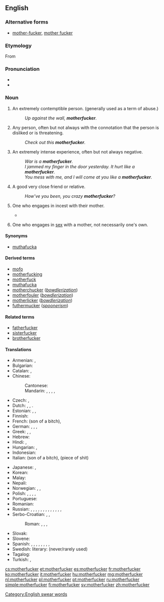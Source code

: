 ==English==

===Alternative forms===
* [[mother-fucker]], [[mother fucker]]

===Etymology===
From {{compound|mother|fucker}}

===Pronunciation===
* {{enPR|mŭth'er-fŭk'er, mŭth'ŭ-fŭk'er}}
* {{audio|en-us-motherfucker.ogg|Audio (US)}}

===Noun===
{{en-noun}}

# {{context|strongly|_|vulgar|offensive}} An extremely contemptible person. (generally used as a term of abuse.)
#: ''Up against the wall, '''motherfucker'''.''
# {{context|strongly vulgar}} Any person, often but not always with the connotation that the person is disliked or is threatening.
#: ''Check out this '''motherfucker'''.''
# {{context|markedly vulgar}} An extremely intense experience, often but not always negative.
#: ''War is a '''motherfucker'''.''
#: ''I jammed my finger in the door yesterday. It hurt like a '''motherfucker'''.''
#: ''You mess with me, and I will come at you like a '''motherfucker'''.''
# {{context|teasingly|friendly|jokingly|vulgar}} A good very close friend or relative.
#: ''How’ve you been, you crazy '''motherfucker'''?''
# {{context|literally|vulgar}} One who engages in incest with their mother.
#* {{seeCites}}
# {{context|literally|vulgar}} One who engages in [[sex]] with a mother, not necessarily one's own.

====Synonyms====
* [[muthafucka]]

====Derived terms====
* [[mofo]]
* [[motherfucking]]
* [[motherfuck]]
* [[muthafucka]]
* [[motherchucker]] (''[[bowdlerization]]'')
* [[motherfouler]] (''[[bowdlerization]]'')
* [[motherlicker]] (''[[bowdlerization]]'')
* [[futhermucker]] (''[[spoonerism]]'')

====Related terms====
* [[fatherfucker]]
* [[sisterfucker]]
* [[brotherfucker]]

====Translations====
{{trans-top|generic term of abuse}}
* Armenian: {{t|hy|բոզի տղա|tr=bozi tgha|sc=Armn}}, {{t|hy|բոզի տղեք|p|tr=bozi tgheq|sc=Armn}}
* Bulgarian: {{t+|bg|копеле|tr=kopele}}
* Catalan: {{t|ca|fill de puta|m}}, {{t|ca|mal parit|m}}
* Chinese:
*: Cantonese: {{t|yue|屌你老母|tr=diu2nei3lo3mo3|sc=Hani}}
*: Mandarin: {{t|cmn|傻屄|tr=shǎbī|sc=Hani}}, {{t|cmn|肏你媽|sc=Hani}}, {{t|cmn|肏你妈|tr=cào nǐ mā|sc=Hani}}, {{t|cmn|幹你娘|sc=Hani}}, {{t|cmn|干你娘|tr=gàn nǐ niang|sc=Hani}}
* Czech: {{t+|cs|zkurvysyn|m}}, {{t+|cs|mamrd|m}}
* Dutch: {{t-|nl|moederneuker}} {{qualifier|never used except to be funny}}, {{t-|nl|kankerlijer}}, {{t-|nl|mogool}} {{qualifier|more common}}.
* Estonian: {{t-|et|piider}}, {{t+|et|munn}}, {{t-|et|türapea}}
* Finnish: {{t+|fi|kusipää}}
* French: {{t+|fr|fils de pute}} (son of a bitch), {{t+|fr|enculé de ta mère}}
* German: {{t+|de|Wichser}}, {{t+|de|Arschloch}}, {{t+|de|Drecksau}}, {{t-|de|Mutterficker}} {{qualifier|rare}}
* Greek: {{t-|el|καριόλη|tr=karioli|sc=Grek}}, {{t-|el|παλιογαμιολης|tr=paliogamiolis|sc=Grek}}, {{t-|el|παλιοπαπάρας|tr=paliopaparas|sc=Grek}}
* Hebrew: {{t-|he|בן זונה|tr=ben zona}}
* Hindi: {{t-|hi|मादरचोद|tr=madarchod}}, {{t-|hi|कमीने|tr=kamīnē}}
* Hungarian: {{t+|hu|anyaszomorító}}, {{t-|hu|anyabaszó}}
* Indonesian: {{t+|id|keparat}}
* Italian: {{t+|it|figlio di puttana}} (son of a bitch), {{t-|it|pezzo di merda}} (piece of shit)
{{trans-mid}}
* Japanese: {{t+|ja|くそったれ|tr=kusottare}}, {{t-|ja|貴様|tr=きさま, kisama}}
* Korean: {{qualifier|literally}} {{t|ko|니기미 씹할놈|tr=nigimi ssiphalnom|sc=Kore}}
* Malay: {{t+|ms|pukimak}}
* Nepali: {{t-|ne|माचिक्ने|tr=machikne|sc=Deva}}
* Norwegian: {{t-|no|drittsekk|m}}, {{t+|no|rasshøl|n}}, {{t-|no|jævel|m}}
* Polish: {{t+|pl|matkojebca|m}} {{qualifier|literally}}, {{t+|pl|skurwysyn|m}}, {{t+|pl|sukinsyn|m}} {{qualifier|both mean son of a bitch}}, {{t-|pl|skurwycórka|f}}, {{t-|pl|sukincórka|f}} {{qualifier|both mean daughter of a bitch}}
* Portuguese: {{qualifier||Brazil; son of a bitch}} {{t|pt|filho da puta}}
* Romanian: {{t-|ro|nemernic}}
* Russian: {{t-|ru|заёба|m|tr=zajóba}}, {{t+|ru|сука|m|f|tr=súka}}, {{t+|ru|ублюдок|tr=ubljudok}}, {{t+|ru|засранец|m|tr=zasránec}}, {{t+|ru|мудак|m|tr=mudák}}, {{t+|ru|гад|m|tr=gad}}, {{t+|ru|козёл|m|tr=kozjól}}, {{t+|ru|пидорас|m|tr=pidorás|sc=Cyrl}}, {{t+|ru|пидор|m|tr=pídor}}, {{t+|ru|говнюк|m|tr=govnjúk|sc=Cyrl}}, {{t+|ru|падла|m|f|tr=pádla|sc=Cyrl}}, {{t-|ru|мудоёб|m|tr=mudojób|sc=Cyrl}}, {{t+|ru|сволочь|f|tr=svóloč’|sc=Cyrl}}, {{t+|ru|сука|m|f|tr=súka}}
* Serbo-Croatian: {{t-|sh|мамојебац}}, {{t|sh|бабојебац|sc=Cyrl}}, {{t|sh|зајебант|sc=Cyrl}}
*: Roman: {{t-|sh|mamojebac}}, {{t|sh|babojebac}}, {{t|sh|zajebant}},
* Slovak: {{t-|sk|hajzel}}
* Slovene: {{t-|sl|pizdun}}
* Spanish: {{t+|es|hijo de puta|m}}, {{t-|es|hideputa|m}} {{qualifier|Spain}}, {{t|es|mal parido}}, {{t+|es|huevón|m}}, {{t+|es|pendejo|m}}, {{t+|es|cojudo|m}}, {{t+|es|cojonudo|m}}, {{t-|es|trolazo|m}}, {{t-|es|rotocafé|m}} {{qualifier|Latin America}}
* Swedish: literary: {{t-|sv|mammaknullare}} (never/rarely used)
* Tagalog: {{t|tl|putang ina mo}}
* Turkish: {{t+|tr|orospu çocuğu}}, {{t+|tr|piç}}
{{trans-bottom}}

[[Category:English swear words]]

[[cs:motherfucker]]
[[et:motherfucker]]
[[es:motherfucker]]
[[fr:motherfucker]]
[[ko:motherfucker]]
[[it:motherfucker]]
[[hu:motherfucker]]
[[mg:motherfucker]]
[[nl:motherfucker]]
[[pl:motherfucker]]
[[pt:motherfucker]]
[[ru:motherfucker]]
[[simple:motherfucker]]
[[fi:motherfucker]]
[[sv:motherfucker]]
[[zh:motherfucker]]
